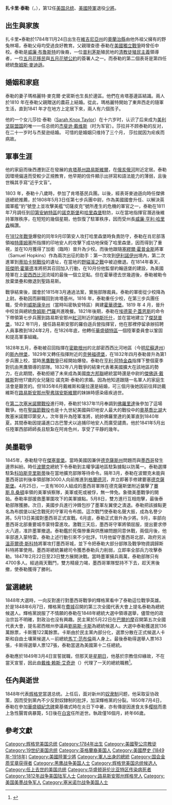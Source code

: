 {{noteTA
|G1=美國總統
|T=zh-cn:扎卡里·泰勒;zh-tw:扎卡里·泰勒;zh-hk:扎卡里·泰拿;
|1=zh-cn:乔治;zh-tw:喬治;zh-hk:佐治;
|2=zh-cn:泰勒;zh-tw:泰勒;zh-hk:泰拿;
}}
{{Infobox_President
| name          = 扎卡里·泰勒  
| original_name = Zachary Taylor 
| image         = Zachary Taylor restored and cropped.png
| country       = 美国
| order         = [[File:Seal_of_the_President_of_the_United_States.svg|45px]]<br>[[美国总统列表|第12任]]
| office        = 美国总统
| term_start    = 1849年3月4日 
| term_end      = {{box|1850年7月9日}}
| predecessor   = [[詹姆斯·诺克斯·波尔克|詹姆斯·诺克斯·波尔克]]
| successor     = [[米勒德·菲尔莫尔|米勒德·菲尔莫尔]] 
| vicepresident = 米勒德·菲爾莫爾
| birth_date    = 1784年11月24日 
| birth_place   = 美国[[維吉尼亞州|維吉尼亞州]] 
| death_date    = {{death_date_and_age|1850|7|9|1784|11|24|mf=y}} 
| death_place   = 美国[[華盛頓市|華盛頓市]]
| resting_place = 美国[[肯塔基州|肯塔基州]][[路易維爾_(肯塔基州)|路易維爾]]{{tsl|en|Zachary Taylor National Cemetery|扎卡里·泰勒國家公墓}}
| religion      = [[美國聖公會|美國聖公會]]
| profession    = [[將領|將領]]
| spouse        = 瑪格麗特·麥卡姆·史密斯 
| party         = [[輝格黨_(美國)|輝格黨]]
| signature     = Zachary Taylor Signature-2.svg
}}
'''扎卡里·泰勒'''（{{lang-en|Zachary Taylor}}，{{bd|1784年|11月24日|1850年|7月9日|T}}），第12任[[美国总统|美国总统]]、[[美國陸軍|美國陸軍]]退役[[少將|少將]]。

==出生與家族==
扎卡里•泰勒於1784年11月24日出生在[[維吉尼亞州|維吉尼亞州]]的[[奧蘭治縣_(維吉尼亞州)|奧蘭治縣]]由他外祖父擁有的野兔林場，泰勒父母均受過良好教育。父親理查德·泰勒在[[美國獨立戰爭|美國獨立戰爭]]時曾任中校。泰勒是[[威廉·布魯斯特|威廉·布魯斯特]]的後裔，一位[[普利茅斯|普利茅斯]]殖民地的[[清教徒|清教徒]][[殖民主義|殖民主義]]領導者，一位[[五月花號|五月花移民]]與[[五月花號公約|五月花號公約]]的簽署人之一。而泰勒的第二個表哥是第四任總統[[詹姆斯·麥迪遜|詹姆斯·麥迪遜]]。
==婚姻和家庭==
泰勒的妻子瑪格麗特·麥克爾·史密斯也生長於邊區。他們在肯塔基邊區結識。兩人於1810 年在泰勒父親贈送的農莊上結婚。從此，瑪格麗特開始了東奔西走的隨軍生活，直到1841 年才在地方上定居下來，兩人有六個孩子。

他的一个女儿莎拉·泰勒（[[Sarah_Knox_Taylor|Sarah Knox Taylor]]）在十六岁时，认识了后来成为[[美利坚联盟国|美利坚联盟国]]的唯一一任总统的[[杰斐逊·戴维斯|杰斐逊·戴维斯]]（时为军官）。莎拉并不顾泰勒的反对，在二十一岁时与杰斐逊结婚。 可惜的是婚姻只维持了三个月， 莎拉就因为疟疾而病故。

==軍事生涯==
他的家庭而後西遷到正在發展的[[肯塔基州|肯塔基州]][[路易斯維爾|路易斯維爾]]，在[[俄亥俄河|俄亥俄河]]附近定居。泰勒因環境偏遠而受較少正規教育，他早期的信件顯示出拼寫和語法能力的薄弱，且後世稱其手寫“近乎文盲”。

1803 年，泰勒十八歲時，參加了肯塔基民兵團。以後，經表哥麥迪遜向時任傑佛遜總統推薦，於1808年5月3日任第七步兵團中尉，作為美國國會升任、以解決英國軍艦“豹”號登上並攻擊美艦“切薩皮克”號所產生的危機的軍官之一，泰勒在1811年7月調任到[[印第安納特區|印第安納特區]]的[[諾克斯堡|諾克斯堡]]和[[哈里森堡_(維吉尼亞州)|哈里森堡]]駐防，以在當地指揮官潛逃後維持軍隊秩序，在短短的幾個星期，他恢復了駐軍秩序，因而受州長[[威廉·亨利·哈里森|威廉·亨利·哈里森]]稱讚。

在[[1812年戰爭|1812年戰爭]]爆發的同年9月印第安人攻打哈里森堡時負責防守，泰勒在肖尼部落領袖[[特庫姆塞|特庫姆塞]]所指揮的印地安人的攻擊下成功地保衛了哈里森堡，因而得到了重視，並在10月獲得了加銜（臨時）晉升為少校。而後他跟隨[[塞繆爾·霍普金斯|塞繆爾·霍普金斯]]將軍（Samuel Hopkins）作為兩次出征的助手：第一次攻到[[伊利諾伊州|伊利諾伊州]]境內，第二次進軍到[[哈里森堡壘戰役|蒂珀卡努戰役]]的遺址，在當地的[[野貓溪之戰|野貓溪之戰]]中被迫撤退。在1814年春天，[[班傑明·霍華德|班傑明·霍華德]]准將把其召回加入行動，在10月份他監督約翰遜堡的建設，為美國陸軍在上[[密西西比河|密西西比河]]流域的最後一個立足點。但在霍華德去世幾週後，泰勒被勒令放棄堡壘和撤退到聖路易斯。

戰爭結束後，國會於1815年3月通過法案，實施部隊裁員。泰勒的軍銜從少校降為上尉。泰勒因而辭職回到肯塔基州。1816 年，泰勒重任少校，在第三步兵團任職，受命到[[威斯康辛州|威斯康辛州]]（當時叫密執安特區）興建[[霍華德堡|霍華德堡]]。1819 年 4 月，晉升中校並與總統[[詹姆斯·門羅|詹姆斯·門羅]]共進晚餐。1821年後期，泰勒在[[埃德蒙·P·蓋恩斯|埃德蒙·P·蓋恩斯]]的命令下帶領第七步兵團到路易斯安那州[[紅河|紅河]]附近的[[納斯托什|納斯托什]]，並在當地建立了[[傑瑟普堡|傑瑟普堡]]，1822 年11月，接任路易斯安那的羅伯遜兵營指揮官，他在那裡停留承辦招聘人員事務到1824年2月，在1826年底，他轉任[[華盛頓特區|華盛頓特區]]一個陸軍委員會以鞏固和提高軍事組織。

1828年五月，泰勒被召回指揮在[[密歇根州|密歇根州]]的北部密西西比河地區（今[[明尼蘇達州|明尼蘇達州]]）的[[斯內林堡|斯內林堡]]，1829年又轉任指揮附近的[[克勞福德堡|克勞福德堡]]，在1832年四月泰勒晉升為第1步兵團上校，當時[[黑鷹戰爭|黑鷹戰爭]]已經開始爆發。泰勒在[[亨利·阿特金森|亨利·阿特金森]]指揮下整個夏季對抗由黑鷹領導的部隊。1832年八月戰爭的結束代表著美國擴大在該地區的勢力，在此期間，泰勒拒絕了未來成為美國[[南方邦聯|南方邦聯]]總統當時還是中尉的[[傑佛遜·戴維斯|傑佛遜·戴維斯]]對他17歲的女兒薩拉·諾克斯·泰勒的求婚。因為他知道跟隨一名軍人的家庭生活會是艱苦的。但1835年6月戴維斯和薩拉還是結婚，可三個月後她因前往拜訪戴維斯在[[路易斯安那州|路易斯安那州]][[聖弗瑞安斯維爾_(路易斯安那州)|聖弗瑞安斯維爾]]的妹妹時感染瘧疾過世。

在[[第二次塞米諾爾戰役|第二次塞米諾爾戰役]]進行時，泰勒於1837年11月奉調到[[佛羅里達|佛羅里達]]後參加了這場戰爭。他在[[聖誕節戰役|聖誕節戰役]]也是十九世紀美國與印地安人最大的戰役中的[[奧基喬比湖|奧基喬比湖]]大敗塞米諾爾印第安人，次年晉升為陸軍准將，統帥佛羅里達的美軍直到1840年夏。其間泰勒因提議進口古巴警犬以追捕印地安人而廣受譴責。他於1841年5月出任陸軍西部師師長且駐紮在阿肯色州，享受了平靜的幾年。

==美墨戰爭==
1845年，泰勒駐守在[[傑塞普堡|傑塞普堡]]。當時美國因兼併[[德克薩斯州|德克薩斯州]]問題而與[[墨西哥|墨西哥]]發生邊界糾紛。時任[[詹姆斯·諾克斯·波爾克|波爾克]]總統下令泰勒到主權爭議地區駐紮據點以防萬一。泰勒選擇駐紮[[科珀斯克里斯蒂|科珀斯克里斯蒂]]後在當地擴充部隊等待命令。隔年3月，泰勒在波爾克未能與墨西哥談判後率領部隊3000人向前推進到[[格蘭德河|格蘭德河]]，井立即著手修建要塞[[德克薩斯堡|德克薩斯堡]]。4月25日，一支有1600人組成的墨西哥軍隊在德克薩斯堡附近襲擊了[[賽斯.B.桑頓|賽斯.B.桑頓]]率領的美軍偵察隊，美軍或死或被俘，無一倖免。象徵美墨戰爭的開始。泰勒率部援救墨軍圍攻下的美軍據點。5月8日，雙方進行互相炮擊，最後泰勒部隊獲勝。次日，美國步兵進行沖鋒包抄了墨軍左翼使之潰退。泰勒把該據點更名為布朗堡以紀念戰死的守軍司令布朗。這次戰鬥使泰勒名聲大振，成為名譽少將。5月13日美國對墨西哥正式宣戰。6月底，泰勒正式晉升為少將。9月，率部向墨西哥北部重要城市蒙特雷進攻。激戰三天后，墨西哥守軍將領屈服，提出要求停火八週，准許墨軍撤退。泰勒鑑於死傷慘重與供應線問題同意休戰，兩個月後，他率部進入蒙特雷。泰勒上述行動引來不少批評。11月他留守墨西哥北部，政府另派[[溫菲爾德·斯科特|溫菲爾德·斯科特]]將軍攻打墨西哥城，並下令把泰勒大部分部隊及戰爭物資調歸斯科特將軍使用。墨西哥總統兼總司令獲悉泰勒兵力削弱，立即率全部兵力攻擊泰勒。1847年2月22日至23日雙方展開決戰。當時墨軍擁兵兩萬，泰勒部隊只有4700多人。經過兩天戰鬥，雙方精疲力竭，墨西哥軍隊堅持不下去，趁天黑後撤，使泰勒獲得了勝利。

==當選總統==
1848年大選時，一向反對進行對墨西哥戰爭的輝格黨看中了泰勒這位戰爭英雄。於是1848年6月7日，輝格黨在[[費城|費城]]召開的第三次全國代表大會上提名泰勒為總統候選人。輝格黨說服了不情願的泰勒在1848年總統大選中領導選舉，儘管他的政治宗旨不明確，對政治也沒有興趣。民主黨於5月22日在[[巴爾的摩|巴爾的摩]]召開第五次全國代表大會，提名密西根州參議員[[劉易斯·卡斯|劉易斯·卡斯]]為總統候選人。大選中泰勒獲選民136萬餘票，卡斯獲122萬餘票。卡斯由於民主黨內部分化，選票分散在正式候選人卡斯和自由土壤黨候選人－前總統[[馬丁·范布倫|馬丁·范布倫]]兩人身上。最後泰勒得選舉人票163張，卡斯得選舉人票127張，泰勒當選為美國第十二任總統。

泰勒應於1849年3月4日宣誓就職，但那天是[[星期日|星期日]]，他基於宗教信仰緣故，不在當天宣誓，因此由[[戴维·赖斯·艾奇逊|戴维·赖斯·艾奇逊]]（{{lang|en|David Rice Atchison}}）代理了一天的總統職務<ref>{{cite web |url=http://www.history.com/news/the-24-hour-president |title=The 24-Hour President |work=History in the Headlines |publisher=[[The_History_Channel|The History Channel]] |date=February 18, 2013 |author=Klein, Christopher |accessdate=2020-06-03 |archive-date=2020-06-02 |archive-url=https://web.archive.org/web/20200602210202/https://www.history.com/news/the-24-hour-president |dead-url=no }}</ref>。

==任內與逝世==
1848年代表[[輝格黨_(美國)|辉格党]]當選总统。上任后，面对新州的[[奴隶制|奴隶制]]问题，他采取妥协政策，因而受到黨內不少反對奴隸制的批評，加深輝格黨的分裂。1850年7月4日，泰勒在參加[[華盛頓紀念碑|華盛頓紀念碑]]奠基儀式時在炎日下中暑，亦有傳是因進食太多[[樱桃|樱桃]]而患上急性腸胃病暴斃，5日後在[[白宮|白宮]]任所逝世。執政僅16個月，終年66歲。

== 參考文獻 ==
{{reflist}}

{{start box}}
{{succession box|[[詹姆斯·K·波尔克|詹姆斯·K·波尔克]]|[[米勒德·菲尔莫尔|米勒德·菲尔莫尔]]|[[美国总统|美国总统]]|1849年－1850年}}
{{end box}}

{{美国总统}}
{{Zachary Taylor cabinet}}
{{DEFAULTSORT:Taylor, Zachary}}
[[Category:辉格党美国总统|Category:辉格党美国总统]]
[[Category:1784年出生|Category:1784年出生]]
[[Category:美國聖公宗教徒|Category:美國聖公宗教徒]]
[[Category:19世纪美国总统|Category:19世纪美国总统]]
[[Category:英格蘭裔美国人|Category:英格蘭裔美国人]]
[[Category:美國歷史_(1849年-1918年)|Category:美國歷史 (1849年-1918年)]]
[[Category:美國陸軍少將|Category:美國陸軍少將]]
[[Category:軍人出身的總統|Category:軍人出身的總統]]
[[Category:国会金质奖章获得者|Category:国会金质奖章获得者]]
[[Category:黑鹰战争美国人士|Category:黑鹰战争美国人士]]
[[Category:辉格党美国总统候选人|Category:辉格党美国总统候选人]]
[[Category:任上去世的美国总统|Category:任上去世的美国总统]]
[[Category:华盛顿哥伦比亚特区传染病死者|Category:华盛顿哥伦比亚特区传染病死者]]
[[Category:1812年战争美国陆军人士|Category:1812年战争美国陆军人士]]
[[Category:路易斯安那州辉格党人|Category:路易斯安那州辉格党人]]
[[Category:美国美墨战争军人|Category:美国美墨战争军人]]
[[Category:塞米诺尔战争美国人士|Category:塞米诺尔战争美国人士]]